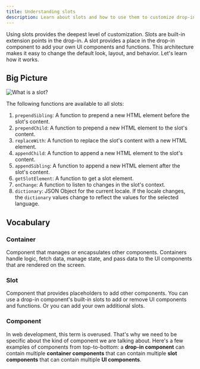 ```yaml
---
title: Understanding slots
description: Learn about slots and how to use them to customize drop-in components.
---
```



Using slots provides the deepest level of customization. Slots are built-in extension points in the drop-in. A slot provides a place in the drop-in component to add your own UI components and functions. This architecture makes it easy to change the default look, layout, and behavior. Let's learn how it works.

## Big Picture

<Diagram caption="What is a slot?">![What is a slot?](@images/slots/what-is-a-slot.svg)</Diagram>

The following functions are available to all slots:

<Callouts>

1. `prependSibling`: A function to prepend a new HTML element before the slot's content.
1. `prependChild`: A function to prepend a new HTML element to the slot's content.
1. `replaceWith`: A function to replace the slot's content with a new HTML element.
1. `appendChild`: A function to append a new HTML element to the slot's content.
1. `appendSibling`: A function to append a new HTML element after the slot's content.
1. `getSlotElement`: A function to get a slot element.
1. `onChange`: A function to listen to changes in the slot's context.
1. `dictionary`: JSON Object for the current locale. If the locale changes, the `dictionary` values change to reflect the values for the selected language.

</Callouts>

## Vocabulary

<Vocabulary>

### Container

Component that manages or encapsulates other components. Containers handle logic, fetch data, manage state, and pass data to the UI components that are rendered on the screen.

### Slot

Component that provides placeholders to add other components. You can use a drop-in component's built-in slots to add or remove UI components and functions. Or you can add your own additional slots.

### Component

In web development, this term is overused. That's why we need to be specific about the kind of component we are talking about. Here's a few examples of components from top-to-bottom: a **drop-in component** can contain multiple **container components** that can contain multiple **slot components** that can contain multiple **UI components**.

</Vocabulary>

